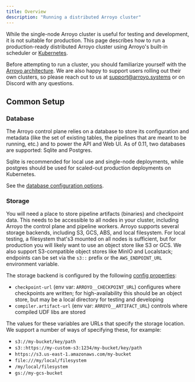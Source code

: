 ```yaml
---
title: Overview
description: "Running a distributed Arroyo cluster"
---
```


While the single-node Arroyo cluster is useful for testing and development, it
is not suitable for production. This page describes how to run a
production-ready distributed Arroyo cluster using Arroyo's built-in scheduler or
[Kubernetes](https://kubernetes.io/).

Before attempting to run a cluster, you should familiarize yourself with the [Arroyo architecture](/architecture). We
are also happy to support users rolling out their own clusters, so please reach out to us at support@arroyo.systems or
on Discord with any questions.

## Common Setup

### Database

The Arroyo control plane relies on a database to store its configuration and metadata (like the set of existing
tables, the pipelines that are meant to be running, etc.) and to power the API and Web UI. As of 0.11, two
databases are supported: Sqlite and Postgres.

Sqlite is recommended for local use and single-node deployments, while postgres should be used for scaled-out
production deployments on Kubernetes.

See the [database configuration options](/configuration#database).

### Storage

You will need a place to store pipeline artifacts (binaries) and checkpoint data. This needs to be accessible to
all nodes in your cluster, including Arroyo the control plane and pipeline workers. Arroyo
supports several storage backends, including S3, GCS, ABS, and local filesystem. For local testing, a filesystem that's3
mounted on all nodes is sufficient, but for production you will likely want to use an object store like S3 or GCS.
We also support S3-compatible object stores like MinIO and Localstack; endpoints can be set via the `s3::` prefix
or the `AWS_ENDPOINT_URL` environment variable.

The storage backend is configured by the following [config properties](/configuration):

* `checkpoint-url` (env var: `ARROYO__CHECKPOINT_URL`) configures where checkpoints are written; for
  high-availability this should be an object store, but may be a local directory
  for testing and developing
* `compiler.artifact-url` (env var: `ARROYO__ARTIFACT_URL`) controls where compiled UDF libs are stored


The values for these variables are URLs that specify the storage location. We support a number of ways of specifying
these, for example:

* `s3://my-bucket/key/path`
* `s3::https://my-custom-s3:1234/my-bucket/key/path`
* `https://s3.us-east-1.amazonaws.com/my-bucket`
* `file:///my/local/filesystem`
* `/my/local/filesystem`
* `gs://my-gcs-bucket`

